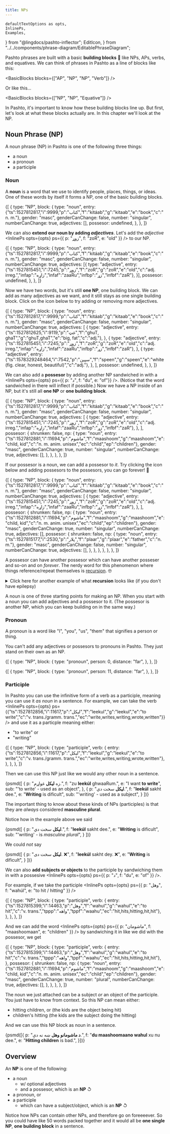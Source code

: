 ```yaml
---
title: NPs
---
```


    defaultTextOptions as opts,
    InlinePs,
    Examples,
} from "@lingdocs/pashto-inflector";
    EditIcon,
} from "../../components/phrase-diagram/EditablePhraseDiagram";

Pashto phrases are built with a basic **building blocks** 🧱 like NPs, APs, verbs, and equatives. We can think of phrases in Pashto as a line of blocks like this:

<BasicBlocks blocks={["AP", "NP", "NP", "Verb"]} />

Or like this...

<BasicBlocks blocks={["NP", "NP", "Equative"]} />


In Pashto, it's important to know how these building blocks line up. But first, let's look at what these blocks actually are. In this chapter we'll look at the NP. 

## Noun Phrase (NP)

A noun phrase (NP) in Pashto is one of the following three things:

- a noun
- a pronoun
- a participle

### Noun

A **noun** is a word that we use to identify people, places, things, or ideas. One of these words by itself it forms a NP, one of the basic building blocks.

<EditablePhraseDiagram opts={opts}>{[
    {
        type: "NP",
        block: {
            type: "noun",
            entry: {"ts":1527812817,"i":9999,"p":"کتاب","f":"kitáab","g":"kitaab","e":"book","c":"n. m."},
            gender: "masc",
            genderCanChange: false,
            number: "singular",
            numberCanChange: true,
            adjectives: [],
            possesor: undefined,
        },
    },
]}</EditablePhraseDiagram> 

We can also **extend our noun by adding *adjectives***. Let's add the *adjective* <InlinePs opts={opts} ps={{ p: "زوړ", f: "zoR", e: "old" }} /> to our NP.

<EditablePhraseDiagram opts={opts}>{[
    {
        type: "NP",
        block: {
            type: "noun",
            entry: {"ts":1527812817,"i":9999,"p":"کتاب","f":"kitáab","g":"kitaab","e":"book","c":"n. m."},
            gender: "masc",
            genderCanChange: false,
            number: "singular",
            numberCanChange: true,
            adjectives: [{
                type: "adjective",
                entry: {"ts":1527815451,"i":7245,"p":"زوړ","f":"zoR","g":"zoR","e":"old","c":"adj. irreg.","infap":"زاړه","infaf":"zaaRu","infbp":"زړ","infbf":"zaR"},
            }],
            possesor: undefined,
        },
    },
]}</EditablePhraseDiagram>

Now we have two words, but it's still **one NP**, one building block. We can add as many adjectives as we want, and it still stays as one single building block. Click on the <EditIcon /> icon below to try adding or removing more adjectives.

<EditablePhraseDiagram opts={opts}>{[
    {
        type: "NP",
        block: {
            type: "noun",
            entry: {"ts":1527812817,"i":9999,"p":"کتاب","f":"kitáab","g":"kitaab","e":"book","c":"n. m."},
            gender: "masc",
            genderCanChange: false,
            number: "singular",
            numberCanChange: true,
            adjectives: [
                {
                    type: "adjective",
                    entry: {"ts":1527812625,"i":9119,"p":"غټ","f":"ghuT, ghaT","g":"ghuT,ghaT","e":"big, fat","c":"adj."},
                },
                {
                    type: "adjective",
                    entry: {"ts":1527815451,"i":7245,"p":"زوړ","f":"zoR","g":"zoR","e":"old","c":"adj. irreg.","infap":"زاړه","infaf":"zaaRu","infbp":"زړ","infbf":"zaR"},
                },
                {
                    type: "adjective",
                    entry: {"ts":1578329248464,"i":7542,"p":"سپین","f":"speen","g":"speen","e":"white (fig. clear, honest, beautiful)","c":"adj."},
                },
            ],
            possesor: undefined,
        },
    },
]}</EditablePhraseDiagram>

We can also add a **possesor** by adding another NP <Link to="/sandwiches/sandwiches/">sandwiched</Link> in with a <InlinePs opts={opts} ps={{ p: "د", f: "du", e: "of"}} />. (Notice that the word sandwiched in there will <Link to="/inflection/inflection-intro/">inflect</Link> if possible.) Now we have a NP inside of an NP, but it's still all **one NP** or **one building block**. 

<EditablePhraseDiagram opts={opts}>{[
    {
        type: "NP",
        block: {
            type: "noun",
            entry: {"ts":1527812817,"i":9999,"p":"کتاب","f":"kitáab","g":"kitaab","e":"book","c":"n. m."},
            gender: "masc",
            genderCanChange: false,
            number: "singular",
            numberCanChange: true,
            adjectives: [
                {
                    type: "adjective",
                    entry: {"ts":1527815451,"i":7245,"p":"زوړ","f":"zoR","g":"zoR","e":"old","c":"adj. irreg.","infap":"زاړه","infaf":"zaaRu","infbp":"زړ","infbf":"zaR"},
                },
            ],
            possesor: {
                shrunken: false,
                np: {
                    type: "noun",
                    entry: {"ts":1527812881,"i":11694,"p":"ماشوم","f":"maashoom","g":"maashoom","e":"child, kid","c":"n. m. anim. unisex","ec":"child","ep":"children"},
                    gender: "masc",
                    genderCanChange: true,
                    number: "singular",
                    numberCanChange: true,
                    adjectives: [],
                },
            },
        },
    },
]}</EditablePhraseDiagram>

If our possesor is a noun, we can add a possesor to *it*. Try clicking the <EditIcon /> icon below and adding possesors to the possesors, you can go forever! 🤯

<EditablePhraseDiagram opts={opts}>{[
    {
        type: "NP",
        block: {
            type: "noun",
            entry: {"ts":1527812817,"i":9999,"p":"کتاب","f":"kitáab","g":"kitaab","e":"book","c":"n. m."},
            gender: "masc",
            genderCanChange: false,
            number: "singular",
            numberCanChange: true,
            adjectives: [
                {
                    type: "adjective",
                    entry: {"ts":1527815451,"i":7245,"p":"زوړ","f":"zoR","g":"zoR","e":"old","c":"adj. irreg.","infap":"زاړه","infaf":"zaaRu","infbp":"زړ","infbf":"zaR"},
                },
            ],
            possesor: {
                shrunken: false,
                np: {
                    type: "noun",
                    entry: {"ts":1527812881,"i":11694,"p":"ماشوم","f":"maashoom","g":"maashoom","e":"child, kid","c":"n. m. anim. unisex","ec":"child","ep":"children"},
                    gender: "masc",
                    genderCanChange: true,
                    number: "singular",
                    numberCanChange: true,
                    adjectives: [],
                    possesor: {
                        shrunken: false,
                        np: {
                            type: "noun",
                            entry: {"ts":1527815177,"i":2530,"p":"پلار","f":"plaar","g":"plaar","e":"father","c":"n. m."},
                            gender: "masc",
                            genderCanChange: false,
                            number: "singular",
                            numberCanChange: true,
                            adjectives: [],
                        },
                    },
                },
            },
        },
    },
]}</EditablePhraseDiagram>

A possesor can have another possesor which can have another posseser and so-on and on *forever*. The nerdy word for this phenomenon where things reference/repeat themselves is [recursion](https://en.wikipedia.org/wiki/Recursion). 🤓

<details>
    <summary>Click here for another example of what <strong>recursion</strong> looks like (if you don't have epilepsy)</summary>
    <div style={{ width: "100%", height:0, paddingBottom: "51%", position: "relative" }}>
        <iframe src="https://giphy.com/embed/5xtDarxMlfVnrjN4MyQ" width="100%" height="100%" style={{ position: "absolute" }} frameBorder="0" class="giphy-embed"></iframe>
    </div>
    <p className="mt-1">The starbucks cup has a picture of a starbucks cup, which has a picture of a starbucks cup which has a...</p>
</details>

A noun is one of three starting points for making an NP. When you start with a noun you can add adjectives and a possesor to it. (The possesor is another NP, which you can keep building on in the same way.)

### Pronoun

A pronoun is a word like "I", "you", "us", "them" that signifies a person or thing.

You can't add any adjectives or possesors to pronouns in Pashto. They just stand on their own as an NP.

<EditablePhraseDiagram opts={opts}>{[
    {
        type: "NP",
        block: {
            type: "pronoun",
            person: 0,
            distance: "far",
        },
    },
]}</EditablePhraseDiagram>

<EditablePhraseDiagram opts={opts}>{[
    {
        type: "NP",
        block: {
            type: "pronoun",
            person: 11,
            distance: "far",
        },
    },
]}</EditablePhraseDiagram>

### Participle

In Pashto you can use the infinitive form of a verb as a participle, meaning you can use it *as noun* in a sentence. For example, we can take the verb <InlinePs opts={opts} ps={{"ts":1527812856,"i":11617,"p":"لیکل","f":"leekul","g":"leekul","e":"to write","c":"v. trans./gramm. trans.","ec":"write,writes,writing,wrote,written"}} /> and use it as a particple meaning either:

- "to write" or
- "writing"

<EditablePhraseDiagram opts={opts}>{[
    {
        type: "NP",
        block: {
            type: "participle",
            verb: {
                entry: {"ts":1527812856,"i":11617,"p":"لیکل","f":"leekul","g":"leekul","e":"to write","c":"v. trans./gramm. trans.","ec":"write,writes,writing,wrote,written"},
            },
        },
    },
]}</EditablePhraseDiagram>

Then we can use this NP just like we would any other noun in a sentence.

<Examples opts={opts}>{psmd([
    {
        p: "زه **لیکل** غواړم.",
        f: "zu **leekúl** ghwaaRum.",
        e: "I want **to write**",
        sub: "'to write' - used as an object",
    },
    {
        p: "**لیکل** سخت دي.",
        f: "**leekúl** sakht dee.",
        e: "**Writing** is dificult",
        sub: "'writing' - used as a subject", 
    }
])}</Examples>

The important thing to know about these kinds of NPs (participles) is that they are *always* considered **masculine plural**.

Notice how in the example above we said

<Examples opts={opts}>{psmd([
    {
        p: "**لیکل** سخت دي.",
        f: "**leekúl** sakht dee.",
        e: "**Writing** is dificult",
        sub: "'writing' - is *masculine plural*", 
    }
])}</Examples>

We could *not* say 

<Examples opts={opts}>{psmd([
    {
        p: "**لیکل** سخت دی. ❌",
        f: "**leekúl** sakht dey. ❌",
        e: "**Writing** is dificult",
    }
])}</Examples>

We can also **add subjects or objects** to the participle by <Link to="/sandwiches/sandwiches/">sandwiching</Link> them in with a possesive <InlinePs opts={opts} ps={{ p: "د", f: "du", e: "of" }} />.

For example, if we take the participle <InlinePs opts={opts} ps={{ p: "وهل", f: "wahúl", e: "to hit / hitting" }} />

<EditablePhraseDiagram opts={opts}>{[
    {
        type: "NP",
        block: {
            type: "participle",
            verb: {
                entry: {"ts":1527815399,"i":14463,"p":"وهل","f":"wahul","g":"wahul","e":"to hit","c":"v. trans.","tppp":"واهه","tppf":"waahu","ec":"hit,hits,hitting,hit,hit"},
            },
        },
    },
]}</EditablePhraseDiagram>

And we can add the word <InlinePs opts={opts} ps={{ p: "ماشومان", f: "maashoomaan", e: "children" }} /> by sandwiching it in like we did with the possesor, we get

<EditablePhraseDiagram opts={opts}>{[
    {
        type: "NP",
        block: {
            type: "participle",
            verb: {
                entry: {"ts":1527815399,"i":14463,"p":"وهل","f":"wahul","g":"wahul","e":"to hit","c":"v. trans.","tppp":"واهه","tppf":"waahu","ec":"hit,hits,hitting,hit,hit"},
            },
            possesor: {
                shrunken: false,
                np: {
                    type: "noun",
                    entry: {"ts":1527812881,"i":11694,"p":"ماشوم","f":"maashoom","g":"maashoom","e":"child, kid","c":"n. m. anim. unisex","ec":"child","ep":"children"},
                    gender: "masc",
                    genderCanChange: true,
                    number: "plural",
                    numberCanChange: true,
                    adjectives: [],
                },
            },
        },
    },
]}</EditablePhraseDiagram>

The noun we just attached can be a subject *or* an object of the participle. You just have to know from context. So this NP can mean either:

- hitting children, or (the kids are the object being hit)
- children's hitting (the kids are the subject doing the hitting)

And we can use this NP block as noun in a sentence.

<Examples opts={opts}>{psmd([{
    p: "**د ماشومانو وهل** ښه نه دي.",
    f: "**du maashoomaano wahul** xu nu dee.",
    e: "**Hitting children** is bad.",
}])}</Examples>

## Overview

An **NP** is one of the following:

- a noun
    - w/ optional adjectives
    - and a possesor, which is an **NP** ↺
- a pronoun, or
- a participle
    - which can have a subject/object, which is an **NP** ↺

Notice how NPs can contain other NPs, and therefore go on foreeeever. So you could have like 50 words packed together and it would all be **one single NP**, **one building block** in a sentence.

<!-- ## NP Playground

Now try making your own NPs from scratch! 👩‍🍳 See if you can make really big ones like "hitting my good old friend's brother's father's big dog."

<NPPlayground opts={opts} /> -->
